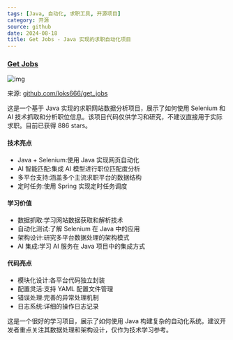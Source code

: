 ```yaml
---
tags: [Java, 自动化, 求职工具, 开源项目]
category: 开源
source: github
date: 2024-08-18
title: Get Jobs - Java 实现的求职自动化项目
---
```


### [Get Jobs](https://github.com/loks666/get_jobs)

![img](https://img.mengpeng.tech/i/2024/12/10/67579e48b6e86.webp)

来源: [github.com/loks666/get_jobs](https://github.com/loks666/get_jobs)

这是一个基于 Java 实现的求职网站数据分析项目，展示了如何使用 Selenium 和 AI 技术抓取和分析职位信息。该项目代码仅供学习和研究，不建议直接用于实际求职。目前已获得 886 stars。

#### 技术亮点
- Java + Selenium:使用 Java 实现网页自动化
- AI 智能匹配:集成 AI 模型进行职位匹配度分析
- 多平台支持:涵盖多个主流求职平台的数据结构
- 定时任务:使用 Spring 实现定时任务调度

#### 学习价值
- 数据抓取:学习网站数据获取和解析技术
- 自动化测试:了解 Selenium 在 Java 中的应用
- 架构设计:研究多平台数据处理的架构模式
- AI 集成:学习 AI 服务在 Java 项目中的集成方式

#### 代码亮点
- 模块化设计:各平台代码独立封装
- 配置灵活:支持 YAML 配置文件管理
- 错误处理:完善的异常处理机制
- 日志系统:详细的操作日志记录

这是一个很好的学习项目，展示了如何使用 Java 构建复杂的自动化系统。建议开发者重点关注其数据处理和架构设计，仅作为技术学习参考。 